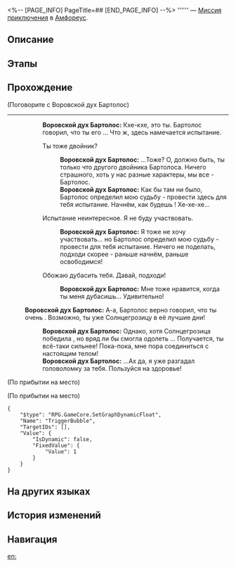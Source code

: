 <%-- [PAGE_INFO]
PageTitle=##
[END_PAGE_INFO] --%>
{{Дополнить|Диалоги.}}
{{Миссия Инфобокс
|id              = 4015725
|Название        = 
|Изображение     = Миссия .png
|Тип             = Миссия приключения
|Событие         = 
|Глава           = 
|Условия         = Завершена [[Миссия Освоения]] «[[О звёздное небо, очисти мысли от хаоса]]»
|Персонажи       = Воровской дух Бартолос; Первопроходец
|СтартЛокация    = [[Амфореус]] — [[Парящая крепость Циркадного Ока]]
|Мир             = Амфореус
|Предыдущая      = 
|Следующая       = 
|Награды         = Звёздный нефрит*40; Небесная амброзия*60
}}
'''''' — [[Миссия приключения]] в [[Амфореус]].

==Описание==
{{Описание|<!--официальное описание из Перекрёстка судеб-->}}

==Этапы==


==Прохождение==
{{Дополнить}}

;(Поговорите с Воровской дух Бартолос)
----
::'''Воровской дух Бартолос:''' Кхе-кхе, это ты. Бартолос говорил, что ты его {{MC|ж=хорошая подруга|м=хороший друг}}... Что ж, здесь намечается испытание.
::{{Диалог|Стрелка}} Ты тоже двойник?
:::'''Воровской дух Бартолос:''' ...Тоже? О, должно быть, ты только что {{MC|ж=видела|м=видел}} другого двойника Бартолоса. Ничего страшного, хоть у нас разные характеры, мы все - Бартолос.
:::'''Воровской дух Бартолос:''' Как бы там ни было, Бартолос определил мою судьбу - провести здесь для тебя испытание. Начнём, как будешь {{MC|ж=готова|м=готов}}! Хе-хе-хе...
::{{Диалог|Стрелка}} Испытание неинтересное. Я не буду участвовать.
:::'''Воровской дух Бартолос:''' Я тоже не хочу участвовать... но Бартолос определил мою судьбу - провести для тебя испытание. Ничего не поделать, подходи скорее - раньше начнём, раньше освободимся!
::{{Диалог|Стрелка}} Обожаю дубасить тебя. Давай, подходи!
:::'''Воровской дух Бартолос:''' Мне тоже нравится, когда ты меня дубасишь... Удивительно!
:;(Enter battle)
::{{Список врагов|mode=sent|Ветхий лук чёрного течения*2; Сенатор чёрного течения*1; Воровской дух Бартолос*1}}
:'''Воровской дух Бартолос:''' А-а, Бартолос верно говорил, что ты очень {{MC|ж=сильна|м=силён}}. Возможно, ты уже {{MC|ж=превзошла|м=превзошёл}} Солнцегрозицу в её лучшие дни!
::'''Воровской дух Бартолос:''' Однако, хотя Солнцегрозица победила {{Rubi|Аквилу|титан неба}}, но вряд ли бы смогла одолеть {{Rubi|Загрея|титан коварства}}... Получается, ты всё-таки сильнее! Пока-пока, мне пора соединиться с настоящим телом!
::'''Воровской дух Бартолос:''' ...Ах да, я уже разгадал головоломку {{Rubi|Янус|титан врат}} за тебя. Пользуйся на здоровье!
;(По прибытии на место)

;(По прибытии на место)
<pre>{
	"$type": "RPG.GameCore.SetGraphDynamicFloat",
	"Name": "TriggerBubble",
	"TargetIDs": [],
	"Value": {
		"IsDynamic": false,
		"FixedValue": {
			"Value": 1
		}
	}
}</pre>
{{Диалог Конец}}

==На других языках==
{{На других языках
|en   = 
|zhs  = 
|zht  = 
|ja   = 
|ko   = 
|es   = 
|fr   = 
|ru   = 
|th   = 
|vi   = 
|de   = 
|id   = 
|pt   = 
}}

==История изменений==
{{История изменений|3.5}}

==Навигация==
{{Миссия приключения Навбокс|Глава }}

[[en:]]
